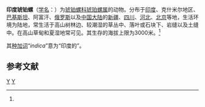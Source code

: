 {{Speciesbox
| genus = Succinea
| species = indica
| authority = (Pfeiffer, 1849)<ref name='id10966'>{{cite web| url =http://www.bioinfo.cn/db05/BjdwSpecies.php?action=view&id=10966| title =印度琥铂螺| work =《中国动物物种编目数据库》| publisher =中国科学院微生物研究所| author =中国科学院动物研究所| accessdate =2009-04-28| deadurl =yes| archiveurl =https://web.archive.org/web/20160305051020/http://www.bioinfo.cn/db05/BjdwSpecies.php?action=view&id=10966| archivedate =2016-03-05}}</ref>
}}

'''印度琥铂螺'''（[[学名|学名]]：{{lang|la|''Succinea indica''}}）为[[琥铂螺科|琥铂螺科]][[琥珀螺属|琥珀螺属]]的动物。分布于[[印度|印度]]、克什米尔地区、[[巴基斯坦|巴基斯坦]]、阿富汗、[[俄罗斯|俄罗斯]]以及[[中国大陆|中国大陆]]的[[新疆|新疆]]、[[四川|四川]]、[[河北|河北]]、[[北京|北京]]等地，生活环境为陆地，常生活于高山树林边、较潮湿的草丛中、落叶或石块下、岩缝以及土缝中。在高山草甸和夏湿地常可见。其生存的海拔上限为3000米。<ref name='id10966'/>

其[[种加词|种加词]]“''indica''”意为“印度的”。

== 参考文献 ==
{{reflist}}

{{Taxonbar|from=Q10910380}}

[[Category:琥珀螺属|Y]]
[[Category:_1849年描述的动物|Y]]


{{软体动物小作品}}